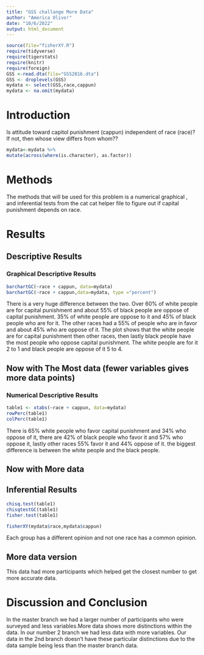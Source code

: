 ```yaml
---
title: "GSS challange More Data"
author: "America Olivo!"
date: "10/6/2022"
output: html_document
---
```








```r
source(file="fisherXY.R")
require(tidyverse)
require(tigerstats)
require(knitr)
require(foreign)
GSS <-read.dta(file="GSS2016.dta")
GSS <- droplevels(GSS)
mydata <- select(GSS,race,cappun)
mydata <- na.omit(mydata)
```

# Introduction

<!--In this section you explain what you are trying to show.  Where did the data come from?  What is the research or other question you are trying to answer?.  If you skimp in this section expect to be marked down in your grade. Paint a picture of the project a couple of paragraphs is expected!-->

Is attitude toward capitol punishment (cappun) independent of race (race)?
If not, then whose view differs from whom??

```r
mydata<-mydata %>% 
mutate(across(where(is.character), as.factor))
```
# Methods
<!--Decide on your methods:  use "variable analysis" or other appropriate descriptors.  Make sure to choose at least one graphical method and at least one numerical method. Discuss what data manipulations may be needed for example subsetting or other binning procedures and what sort of graphical displays and inferential tools will be used!-->

The methods that will be used for this problem is a numerical graphical , and inferential tests from the cat cat helper file to figure out if capital punishment depends on race. 

# Results

<!--Divide this section into two sub-sections:  One for your descriptive  results and one for your inferential results.!-->
## Descriptive Results

### Graphical Descriptive Results

<!--Graphical results here.  Make sure to show your code.  Provide appropriate labels for axes, giving units if possible, and provide a good title for the graph, too.  Use the graphical results to describe the patterns if any that exist in the data as focused toward the research question. Bottom line is to explain the features of the graph that are relevant to conforming or departing to what is expected by your null hypothesis !-->

```r
barchartGC(~race + cappun, data=mydata)
barchartGC(~race + cappun,data=mydata, type ="percent")
```

There is a very huge difference between the two. Over 60% of white people are for capital punishment and about 55% of black people are oppose of capital punishment. 35% of white people are oppose to it and 45% of black people who are for it. The other races had a 55% of people who are in favor and about 45% who are oppose of it. The plot shows that the white people are for capital punishment then other races, then lastly black people have the most people who oppose capital punishment. The white people are for it 2 to 1 and black people are oppose of it 5 to 4. 

## Now with The Most data (fewer variables gives more data points)



### Numerical Descriptive Results

<!--Numerical results go here. Use the numerical results to describe the patterns if any that exist in the data as focused toward the research question!-->

```r
table1 <- xtabs(~race + cappun, data=mydata)
rowPerc(table1)
colPerc(table1)
```

There is 65% white people who favor capital punishment and 34% who oppose of it, there are 42% of black people who favor it and 57% who oppose it, lastly other races 55% favor it and 44% oppose of it. the biggest difference is between the white people and the black people.

## Now with More data



## Inferential Results

<!--State hypothesis clearly.  Make sure your discussion of the inferential test covers all the aspects that the test output produces, such as test statistic, p-value etc.  Make a decision about the null hypothesis, explain the assumptions on which the selected test/procedure was based, and why the chosen procedure satisfys the assumptions and is appropriate to answer the research question!-->

```r
chisq.test(table1)
chisqtestGC(table1)
fisher.test(table1)
```




```r
fisherXY(mydata$race,mydata$cappun)
```
 
  Each group has a different opinion and not one race has a common opinion. 


## More data version
This data had more participants which helped get the closest number to get  more accurate data. 

# Discussion and Conclusion

<!--Discussion and conclusion here.  If you found a relationship be sure to consider whether the relationship occurs because one of the variavbles causes the other, or whether they perhasps are related for some other reason.  Watch the chapter 6 videos from the GeorgeTown videos collection.!-->

In the master branch we had a larger number of participants who were surveyed and less variables.More data shows more distinctions within the data. In our number 2 branch we had less data with more variables. Our data in the 2nd branch doesn't have these particular distinctions due to the data sample being less than the master branch data. 

